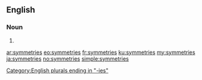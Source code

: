 ==English==

===Noun===
{{head|en|noun plural form}}

# {{plural of|symmetry|lang=en}}

[[Category:English plurals ending in "-ies"]]

[[ar:symmetries]]
[[eo:symmetries]]
[[fr:symmetries]]
[[ku:symmetries]]
[[my:symmetries]]
[[ja:symmetries]]
[[no:symmetries]]
[[simple:symmetries]]